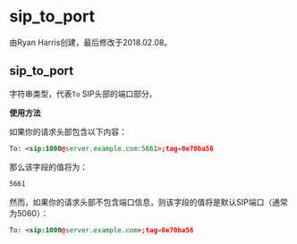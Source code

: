 # sip_to_port 

由Ryan Harris创建，最后修改于2018.02.08。

## sip_to_port

字符串类型，代表`To` SIP头部的端口部分。

**使用方法**

如果你的请求头部包含以下内容：

```xml
To: <sip:1000@server.example.com:5661>;tag=0e70ba56
```

那么该字段的值将为：

```xml
5661
```

然而，如果你的请求头部不包含端口信息，则该字段的值将是默认SIP端口（通常为5060）：

```xml
To: <sip:1000@server.example.com>;tag=0e70ba56
```